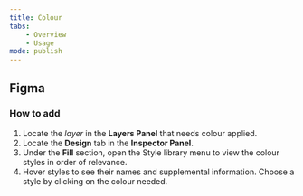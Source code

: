 ```yaml
---
title: Colour
tabs:
    - Overview
    - Usage
mode: publish
---
```



## Figma


### How to add

1. Locate the *layer* in the **Layers Panel** that needs colour applied.
2. Locate the **Design** tab in the **Inspector Panel**.
3. Under the **Fill** section, open the Style library menu to view the colour styles in order of relevance.
4. Hover styles to see their names and supplemental information. Choose a style by clicking on the colour needed. 
